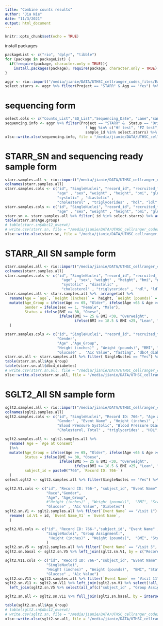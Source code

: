 ```yaml
---
title: "Combine counts results"
author: "Jia Nie"
date: "11/3/2021"
output: html_document
---
```


```r
knitr::opts_chunk$set(echo = TRUE)
```

install packages
```r
packageList <- c("rio", "dplyr", "tibble")
for (package in packageList) {
  if(!require(package, character.only = TRUE)){
    install.packages(package); require(package, character.only = TRUE); }
}
```


```r
aggr <- rio::import("/media/jianie/DATA/UTHSC_cellranger_codes_files/ExperimentSummaryFiles/Form 3_cellranger_counts_summary.xlsx")
select.starrs <- aggr %>% filter(Project == "STARR" & Agg == "Yes") %>% arrange(sample_id) %>% pull(sample_id)
```

# sequencing form
```r
select.cols <- c("Counts_List","SQ_List","Sequencing_Date", "Lane","sample_id","sample_id_ori","Agg","Status","Project","AnalysisDate","Done","Sequencing_Type" )
sequencing.info <- aggr %>% filter(Project == "STARR" &  Status == "Original" & 
                                     ! Agg %in% c("Hf test", "FZ test", "Bar test") &
                                     sample_id %in% select.starrs) %>% arrange(sample_id) %>% select(all_of(select.cols))
xlsx::write.xlsx(sequencing.info, file = "/media/jianie/DATA/UTHSC_cellranger_codes_files/2022-08-18 Prepare for UTSA/Sequencing Files.xlsx", row.names=FALSE)

```

# STARR_SN and sequencing ready sample form
```r
starr.samples.all <- rio::import("/media/jianie/DATA/UTHSC_cellranger_codes_files/RedCap_SubjectsInfo/STARR-BaselineCharacterist_DATA_Final.xlsx")
colnames(starr.samples.all)
starr.samples.cols <- c("id", "SingleNuclei", "record_id", "recruited_from", 
                        "age" , "sex", "weight" , "height", "bmi", "glucose" ,"fasting",  "hemoglobin_a1c", "dbc12_overwt"    ,
                        "systolic" , "diastolic" , 
                        "cholesterol" , "triglycerides" , "hdl", "ldl" )
starr.samples.cols <- c("id", "SingleNuclei", "record_id", "recruited_from", 
                        "age" , "sex", "weight" , "height", "bmi", "glucose" ,"fasting",  "hemoglobin_a1c")
starr.sn <- starr.samples.all %>% filter( id %in% select.starrs) %>% arrange(id) %>% select(all_of(starr.samples.cols)) %>% mutate(Age.group = ifelse(age >= 65, "Older", ifelse(age <65 & age >= 45, "Middle", "Young")))
table(starr.sn$Age.group) 
# table(starr.sn$dbc12_overwt)
# write.csv(starr.sn, file = "/media/jianie/DATA/UTHSC_cellranger_codes_files/RedCap_SubjectsInfo/STARR.sn.subject.info.csv", row.names=FALSE)
xlsx::write.xlsx(starr.sn, file = "/media/jianie/DATA/UTHSC_cellranger_codes_files/RedCap_SubjectsInfo/STARR.sn.subject.info.xlsx", sheetName = "STARR", row.names=FALSE)
```


# STARR_All SN sample form
```r
starr.samples.all <- rio::import("/media/jianie/DATA/UTHSC_cellranger_codes_files/RedCap_SubjectsInfo/STARR-BaselineCharacterist_DATA_Final.xlsx")
colnames(starr.samples.all) 
starr.samples.cols <- c("id", "SingleNuclei", "record_id", "recruited_from", 
                          "age" , "sex", "weight" , "height", "bmi", "glucose" ,"fasting",  "hemoglobin_a1c", "dbc12_overwt",
                          "systolic" , "diastolic" , 
                          "cholesterol" , "triglycerides" , "hdl", "ldl" )
starr.samples.all <- starr.samples.all %>%  arrange(id) %>% 
  rename(Age = `age`, `Height (inches)` =  height, `Weight (pounds)` = weight, BMI = bmi, Glucose = glucose, `A1c Value`= hemoglobin_a1c)%>%  
  mutate(Age_Group = ifelse(Age >= 65, "Older", ifelse(Age <65 & Age >= 45, "Middle", "Young")),
         Gender = ifelse(sex == 1, "Female", "Male"),
         Status = ifelse(BMI >= 30, "Obese",
                         ifelse(BMI >= 25 & BMI <30, "Overweight",
                                ifelse(BMI >= 18.5 & BMI <25, "Lean", "NA")))
  )

starr.samples.cols <- c("id", "SingleNuclei", "record_id", "recruited_from", 
                        "Gender", 
                        "Age" ,"Age_Group",
                        "Height (inches)" , "Weight (pounds)", "BMI", "Status",
                        "Glucose" ,  "A1c Value", "fasting", "dbc4_diabetes")
starr.sn.all <- starr.samples.all %>% filter( SingleNuclei == "Yes") %>% arrange(id) %>% select(all_of(starr.samples.cols)) 
table(starr.sn.all$Age_Group) 
table(starr.sn.all$dbc4_diabetes)
# write.csv(starr.sn.all, file = "/media/jianie/DATA/UTHSC_cellranger_codes_files/RedCap_SubjectsInfo/STARR.sn.all.subject.info.csv", row.names=FALSE)
xlsx::write.xlsx(starr.sn.all, file = "/media/jianie/DATA/UTHSC_cellranger_codes_files/RedCap_SubjectsInfo/STARR.sn.all.subject.info.xlsx", sheetName = "STARR", row.names=FALSE)
```

# SGLT2_All SN sample form
```r
sglt2.samples.all <- rio::import("/media/jianie/DATA/UTHSC_cellranger_codes_files/RedCap_SubjectsInfo/SGLT2iAndAging-Test1Csh_DATA_LABELS_Final.xlsx")
colnames(sglt2.samples.all)
sglt2.samples.cols <- c("id", "SingleNuclei", "Record ID: 766-", "Age at Consent", "Age (years)", "Group Assignment:",
                        "Gender" , "Event Name" , "Height (inches)" , "Weight (pounds)",  "BMI", "Glucose" , "A1c Value", "Diabetes",
                        "Blood Pressure Systolic", "Blood Pressure Diastolic", 
                        "Cholesterol, Total" , "triglycerides" , "HDL", "LDL" )

sglt2.samples.all <- sglt2.samples.all %>% 
  rename( Age = `Age at Consent` 
  )%>% 
  mutate(Age_Group = ifelse(Age >= 65, "Older", ifelse(Age <65 & Age >= 45, "Middle", "Young")),
         Status = ifelse(BMI >= 30, "Obese",
                         ifelse(BMI >= 25 & BMI <30, "Overweight",
                                ifelse(BMI >= 18.5 & BMI <25, "Lean", "NA"))),
         subject_id = paste0("766", `Record ID: 766-`)
  )
select.sglt2 <- sglt2.samples.all %>% filter(SingleNuclei == "Yes") %>% arrange(id) %>% pull(subject_id) %>% unique()

sglt2.V1.cols <- c("id", "Record ID: 766-", "subject_id", "Event Name" , 
                   "Race","Gender",
                   "Age", "Age_Group",
                   #"Height (inches)" , "Weight (pounds)",  "BMI", "Status",
                   "Glucose" , "A1c Value", "Diabetes")
sglt2.sn.V1 <- sglt2.samples.all %>% filter(`Event Name` == "Visit 1") %>% arrange(id) %>% select(all_of(sglt2.V1.cols)) %>% 
  rename( id.V1 = id, `Event Name_V1` = `Event Name`,
  )

sglt2.V5.cols <- c("id", "Record ID: 766-","subject_id", "Event Name" , 
                   "SingleNuclei", "Group Assignment:", 
                    "Height (inches)" , "Weight (pounds)",  "BMI", "Status"
                   )
sglt2.sn.V5 <- sglt2.samples.all %>% filter(`Event Name` == "Visit 5",  SingleNuclei == "Yes") %>% arrange(id) %>% select(all_of(sglt2.V5.cols)) 
sglt2.sn.basal <- sglt2.sn.V5 %>% left_join(sglt2.sn.V1, by = c("Record ID: 766-", "subject_id"))

sglt2.V11.cols <- c("id", "Record ID: 766-","subject_id", "Event Name" , 
                   "SingleNuclei", 
                   "Height (inches)" , "Weight (pounds)",  "BMI", "Status",
                   "Glucose" , "A1c Value")
sglt2.sn.V11 <- sglt2.samples.all %>% filter(`Event Name` == "Visit 11",  SingleNuclei == "Yes") %>% arrange(id) %>% select(all_of(sglt2.V11.cols)) 
sglt2.sn.V11 <- sglt2.sn.V11 %>% left_join(sglt2.sn.V1 %>% select(!all_of(c("Glucose" , "A1c Value"))) , by = c("Record ID: 766-", "subject_id")) %>%
  left_join(sglt2.sn.V5 %>% select(all_of(c("subject_id" , "Group Assignment:"))), by = c("subject_id"))

sglt2.sn.all <- sglt2.sn.V11 %>% full_join(sglt2.sn.basal, by = intersect(colnames(sglt2.sn.V11),  colnames(sglt2.sn.basal)) ) %>% arrange(subject_id)

table(sglt2.sn.all$Age_Group) 
# table(sglt2.sn$dbc12_overwt)
# write.csv(sglt2.sn, file = "/media/jianie/DATA/UTHSC_cellranger_codes_files/RedCap_SubjectsInfo/sglt2.sn.subject.info.csv", row.names=FALSE)
xlsx::write.xlsx(sglt2.sn.all, file = "/media/jianie/DATA/UTHSC_cellranger_codes_files/RedCap_SubjectsInfo/sglt2.sn.all.subject.info.xlsx", sheetName = "SGLT2", row.names=FALSE)
```
